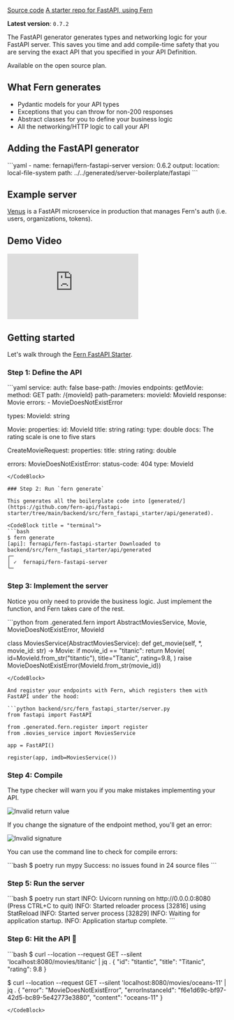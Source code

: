 [Source code](https://github.com/fern-api/fern-python)
[A starter repo for FastAPI, using Fern](https://github.com/fern-api/fastapi-starter)

**Latest version**: `0.7.2`

The FastAPI generator generates types and networking logic for your FastAPI server. This saves you time and add compile-time safety that you are serving the exact API that you specified in your API Definition.

Available on the open source plan.

## What Fern generates

- Pydantic models for your API types
- Exceptions that you can throw for non-200 responses
- Abstract classes for you to define your business logic
- All the networking/HTTP logic to call your API

## Adding the FastAPI generator

<CodeBlock title="generators.yml">
```yaml
- name: fernapi/fern-fastapi-server
  version: 0.6.2
  output:
    location: local-file-system
    path: ../../generated/server-boilerplate/fastapi
```
</CodeBlock>

## Example server

[Venus](https://github.com/fern-api/venus) is a FastAPI  microservice in production that manages Fern's auth (i.e. users, organizations, tokens).

## Demo Video

<div style={{ position: "relative", paddingBottom: "62.5%", height: "0" }}>
    <iframe 
        src="https://www.loom.com/embed/42de542022de4e55a1349383c7a465eb?sid=cc873e00-6c91-4a92-9b4f-7466fca4d881" 
        frameborder="0" 
        webkitallowfullscreen 
        mozallowfullscreen 
        allowfullscreen 
        style={{ position: "absolute", top: "0", left: "0", width: "100%", height: "100%" }}>
    </iframe>
</div>

## Getting started

Let's walk through the [Fern FastAPI Starter](https://github.com/fern-api/fastapi-starter).

### Step 1: Define the API

<CodeBlock title = "fern/api/definition/imdb.yml">
```yaml 
service:
  auth: false
  base-path: /movies
  endpoints:
    getMovie:
      method: GET
      path: /{movieId}
      path-parameters:
        movieId: MovieId
      response: Movie
      errors:
        - MovieDoesNotExistError

types:
  MovieId: string

  Movie:
    properties:
      id: MovieId
      title: string
      rating:
        type: double
        docs: The rating scale is one to five stars

  CreateMovieRequest:
    properties:
      title: string
      rating: double

errors:
  MovieDoesNotExistError:
    status-code: 404
    type: MovieId
```
</CodeBlock>

### Step 2: Run `fern generate`

This generates all the boilerplate code into [generated/](https://github.com/fern-api/fastapi-starter/tree/main/backend/src/fern_fastapi_starter/api/generated).

<CodeBlock title = "terminal">
```bash
$ fern generate
[api]: fernapi/fern-fastapi-starter Downloaded to backend/src/fern_fastapi_starter/api/generated
┌─
│ ✓  fernapi/fern-fastapi-server
└─
```
</CodeBlock>

### Step 3: Implement the server

Notice you only need to provide the business logic. Just implement the function, and Fern takes care of the rest.

<CodeBlock title = "backend/src/fern_fastapi_starter/movies_service.py">
```python 
from .generated.fern import AbstractMoviesService, Movie, MovieDoesNotExistError, MovieId

class MoviesService(AbstractMoviesService):
    def get_movie(self, *, movie_id: str) -> Movie:
        if movie_id == "titanic":
            return Movie(
                id=MovieId.from_str("titantic"),
                title="Titanic",
                rating=9.8,
            )
        raise MovieDoesNotExistError(MovieId.from_str(movie_id))
```
</CodeBlock>

And register your endpoints with Fern, which registers them with FastAPI under the hood:

```python backend/src/fern_fastapi_starter/server.py
from fastapi import FastAPI

from .generated.fern.register import register
from .movies_service import MoviesService

app = FastAPI()

register(app, imdb=MoviesService())
```

### Step 4: Compile

The type checker will warn you if you make mistakes implementing your API.

![Invalid return value](../images/invalid_return_value.png)

If you change the signature of the endpoint method, you'll get an error:

![Invalid signature](../images/invalid_signature.png)

You can use the command line to check for compile errors:

<CodeBlock title = "terminal">
```bash
$ poetry run mypy
Success: no issues found in 24 source files
```
</CodeBlock>

### Step 5: Run the server

<CodeBlock title = "terminal">
```bash
$ poetry run start
INFO:     Uvicorn running on http://0.0.0.0:8080 (Press CTRL+C to quit)
INFO:     Started reloader process [32816] using StatReload
INFO:     Started server process [32829]
INFO:     Waiting for application startup.
INFO:     Application startup complete.
```
</CodeBlock>

### Step 6: Hit the API 🚀

<CodeBlock title = "terminal">
```bash
$ curl --location --request GET --silent 'localhost:8080/movies/titanic' | jq .
{
  "id": "titantic",
  "title": "Titanic",
  "rating": 9.8
}

$ curl --location --request GET --silent 'localhost:8080/movies/oceans-11' | jq .
{
  "error": "MovieDoesNotExistError",
  "errorInstanceId": "f6e1d69c-bf97-42d5-bc89-5e42773e3880",
  "content": "oceans-11"
}
```
</CodeBlock>

